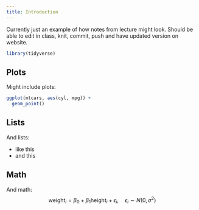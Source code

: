 ```yaml
---
title: Introduction
---
```


Currently just an example of how notes from lecture might look.  Should be able to edit in class, knit, commit, push and have updated version on website.

```r
library(tidyverse)
```


## Plots

Might include plots:

```r
ggplot(mtcars, aes(cyl, mpg)) +
  geom_point()
```

## Lists

And lists:

* like this
* and this

## Math

And math:
$$
\text{weight}_i = \beta_0 + \beta_1\text{height}_{i} + \epsilon_i, \quad \epsilon_i \sim N(0, \sigma^2)
$$

